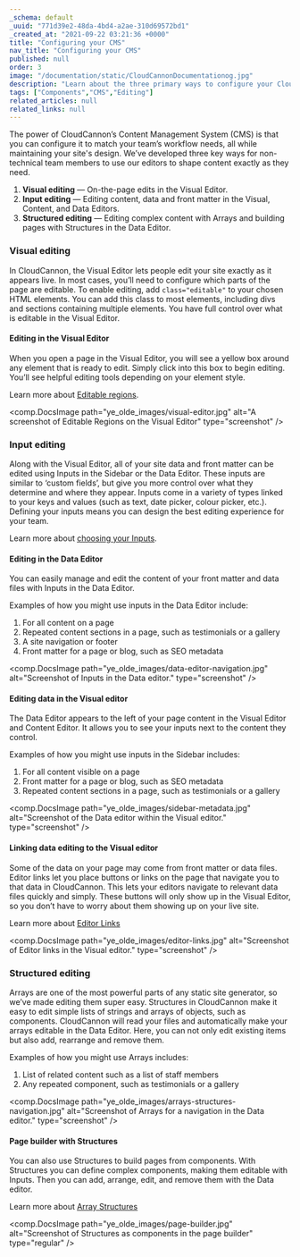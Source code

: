 ```yaml
---
_schema: default
_uuid: "771d39e2-48da-4bd4-a2ae-310d69572bd1"
_created_at: "2021-09-22 03:21:36 +0000"
title: "Configuring your CMS"
nav_title: "Configuring your CMS"
published: null
order: 3
image: "/documentation/static/CloudCannonDocumentationog.jpg"
description: "Learn about the three primary ways to configure your CloudCannon CMS. "
tags: ["Components","CMS","Editing"]
related_articles: null
related_links: null
---
```


The power of CloudCannon’s Content Management System (CMS) is that you can configure it to match your team’s workflow needs, all while maintaining your site's design. We’ve developed three key ways for non-technical team members to use our editors to shape content exactly as they need.

1. **Visual editing** — On-the-page edits in the Visual Editor.
2. **Input editing** — Editing content, data and front matter in the Visual, Content, and Data Editors.
3. **Structured editing** — Editing complex content with Arrays and building pages with Structures in the Data Editor.

### Visual editing
In CloudCannon, the Visual Editor lets people edit your site exactly as it appears live. In most cases, you’ll need to configure which parts of the page are editable. To enable editing, add `class="editable"` to your chosen HTML elements. You can add this class to most elements, including divs and sections containing multiple elements. You have full control over what is editable in the Visual Editor.

#### Editing in the Visual Editor

When you open a page in the Visual Editor, you will see a yellow box around any element that is ready to edit. Simply click into this box to begin editing. You’ll see helpful editing tools depending on your element style.

Learn more about [<u>Editable regions</u>](/documentation/articles/defining-editable-regions-in-your-html/).

<comp.DocsImage path="ye_olde_images/visual-editor.jpg" alt="A screenshot of Editable Regions on the Visual Editor" type="screenshot" />

### Input editing 
Along with the Visual Editor, all of your site data and front matter can be edited using Inputs in the Sidebar or the Data Editor. These inputs are similar to ‘custom fields’, but give you more control over what they determine and where they appear. Inputs come in a variety of types linked to your keys and values (such as text, date picker, colour picker, etc.). Defining your inputs means you can design the best editing experience for your team.

Learn more about [<u>choosing your Inputs</u>](/documentation/articles/how-to-choose-what-input-is-used-in-the-data-editor/).

#### Editing in the Data Editor

You can easily manage and edit the content of your front matter and data files with Inputs in the Data Editor.

Examples of how you might use inputs in the Data Editor include:

1. For all content on a page
2. Repeated content sections in a page, such as testimonials or a gallery
3. A site navigation or footer
4. Front matter for a page or blog, such as SEO metadata

<comp.DocsImage path="ye_olde_images/data-editor-navigation.jpg" alt="Screenshot of Inputs in the Data editor." type="screenshot" />

#### Editing data in the Visual editor

The Data Editor appears to the left of your page content in the Visual Editor and Content Editor. It allows you to see your inputs next to the content they control.

Examples of how you might use inputs in the Sidebar includes:

1. For all content visible on a page
2. Front matter for a page or blog, such as SEO metadata
3. Repeated content sections in a page, such as testimonials or a gallery

<comp.DocsImage path="ye_olde_images/sidebar-metadata.jpg" alt="Screenshot of the Data editor within the Visual editor." type="screenshot" />

#### Linking data editing to the Visual editor

Some of the data on your page may come from front matter or data files. Editor links let you place buttons or links on the page that navigate you to that data in CloudCannon. This lets your editors navigate to relevant data files quickly and simply. These buttons will only show up in the Visual Editor, so you don’t have to worry about them showing up on your live site.

Learn more about [<u>Editor Links</u>](/documentation/articles/extending-in-app-navigation-with-editor-links/)

<comp.DocsImage path="ye_olde_images/editor-links.jpg" alt="Screenshot of Editor links in the Visual editor." type="screenshot" />

### Structured editing
Arrays are one of the most powerful parts of any static site generator, so we’ve made editing them super easy. Structures in CloudCannon make it easy to edit simple lists of strings and arrays of objects, such as components. CloudCannon will read your files and automatically make your arrays editable in the Data Editor. Here, you can not only edit existing items but also add, rearrange and remove them.

Examples of how you might use Arrays includes:

1. List of related content such as a list of staff members
2. Any repeated component, such as testimonials or a gallery

<comp.DocsImage path="ye_olde_images/arrays-structures-navigation.jpg" alt="Screenshot of Arrays for a navigation in the Data editor." type="screenshot" />

#### Page builder with Structures

You can also use Structures to build pages from components. With Structures you can define complex components, making them editable with Inputs. Then you can add, arrange, edit, and remove them with the Data editor.

Learn more about [<u>Array Structures</u>](/documentation/articles/using-arrays-to-edit-your-data/)

<comp.DocsImage path="ye_olde_images/page-builder.jpg" alt="Screenshot of Structures as components in the page builder" type="regular" />
